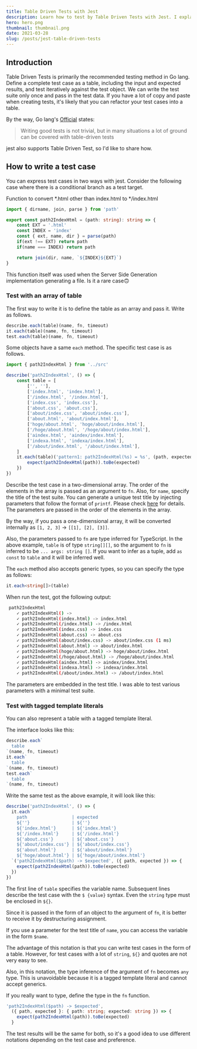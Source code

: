```yaml
---
title: Table Driven Tests with Jest
description: Learn how to test by Table Driven Tests with Jest. I explain two notations of array format and tagged template literal format. It also introduces type inference and assertion methods when written in TypeScript.
hero: hero.png
thumbnail: thumbnail.png
date: 2021-03-28
slug: /posts/jest-table-driven-tests
---
```


## Introduction

Table Driven Tests is primarily the recommended testing method in Go lang.
Define a complete test case as a table, including the input and expected results, and test iteratively against the test object.
We can write the test suite only once and pass in the test data.
If you have a lot of copy and paste when creating tests, it's likely that you can refactor your test cases into a table.

By the way, Go lang's [Official](https://github.com/golang/go/wiki/TableDrivenTests) states:

> Writing good tests is not trivial, but in many situations a lot of ground can be covered with table-driven tests

jest also supports Table Driven Test, so I'd like to share how.

## How to write a test case

You can express test cases in two ways with jest.
Consider the following case where there is a conditional branch as a test target.

Function to convert \*.html other than index.html to \*/index.html

```ts:index.ts
import { dirname, join, parse } from 'path'

export const path2IndexHtml = (path: string): string => {
    const EXT = '.html'
    const INDEX = 'index'
    const { ext, name, dir } = parse(path)
    if(ext !== EXT) return path
    if(name === INDEX) return path

    return join(dir, name, `${INDEX}${EXT}`)
}
```

This function itself was used when the Server Side Generation implementation generating a file. Is it a rare case:upside_down_face:

### Test with an array of table

The first way to write it is to define the table as an array and pass it.
Write as follows.

```ts
describe.each(table)(name, fn, timeout)
it.each(table)(name, fn, timeout)
test.each(table)(name, fn, timeout)
```

Some objects have a same `each` method.
The specific test case is as follows.

```ts:index.spec.ts
import { path2IndexHtml } from '../src'

describe('path2IndexHtml', () => {
    const table = [
        ['', ''],
        ['index.html', 'index.html'],
        ['/index.html', '/index.html'],
        ['index.css', 'index.css'],
        ['about.css', 'about.css'],
        ['about/index.css', 'about/index.css'],
        ['about.html', 'about/index.html'],
        ['hoge/about.html', 'hoge/about/index.html'],
        ['/hoge/about.html', '/hoge/about/index.html'],
        ['aindex.html', 'aindex/index.html'],
        ['indexa.html', 'indexa/index.html'],
        ['/about/index.html', '/about/index.html'],
    ]
    it.each(table)('pattern1: path2IndexHtml(%s) = %s', (path, expected, fa) => {
        expect(path2IndexHtml(path)).toBe(expected)
    })
})
```

Describe the test case in a two-dimensional array. The order of the elements in the array is passed as an argument to `fn`.
Also, for `name`, specify the title of the test suite.
You can generate a unique test title by injecting parameters that follow the format of `printf`.
Please check [here](https://jestjs.io/ja/docs/api#1-describeeachtablename-fn-timeout) for details.
The parameters are passed in the order of the elements in the array.

By the way, if you pass a one-dimensional array, it will be converted internally as `[1, 2, 3]` -> `[[1], [2], [3]]`.

Also, the parameters passed to `fn` are type inferred for TypeScript.
In the above example, `table` is of type `string[][]`, so the argument to `fn` is inferred to be `... args: string []`.
If you want to infer as a tuple, add `as const` to `table` and it will be inferred well.

The `each` method also accepts generic types, so you can specify the type as follows:

```ts:index.spec.ts
it.each<string[]>(table)
```

When run the test, got the following output:

```bash
 path2IndexHtml
    ✓ path2IndexHtml() ->
    ✓ path2IndexHtml(index.html) -> index.html
    ✓ path2IndexHtml(/index.html) -> /index.html
    ✓ path2IndexHtml(index.css) -> index.css
    ✓ path2IndexHtml(about.css) -> about.css
    ✓ path2IndexHtml(about/index.css) -> about/index.css (1 ms)
    ✓ path2IndexHtml(about.html) -> about/index.html
    ✓ path2IndexHtml(hoge/about.html) -> hoge/about/index.html
    ✓ path2IndexHtml(/hoge/about.html) -> /hoge/about/index.html
    ✓ path2IndexHtml(aindex.html) -> aindex/index.html
    ✓ path2IndexHtml(indexa.html) -> indexa/index.html
    ✓ path2IndexHtml(/about/index.html) -> /about/index.html
```

The parameters are embedded in the test title. I was able to test various parameters with a minimal test suite.

### Test with tagged template literals

You can also represent a table with a tagged template literal.

The interface looks like this:

```ts
describe.each`
  table
`(name, fn, timeout)
it.each`
  table
`(name, fn, timeout)
test.each`
  table
`(name, fn, timeout)
```

Write the same test as the above example, it will look like this:

```ts:index.spec.ts
describe('path2IndexHtml', () => {
  it.each`
    path                 | expected
    ${''}                | ${''}
    ${'index.html'}      | ${'index.html'}
    ${'/index.html'}     | ${'/index.html'}
    ${'about.css'}       | ${'about.css'}
    ${'about/index.css'} | ${'about/index.css'}
    ${'about.html'}      | ${'about/index.html'}
    ${'hoge/about.html'} | ${'hoge/about/index.html'}
  `('path2IndexHtml($path) -> $expected', ({ path, expected }) => {
    expect(path2IndexHtml(path)).toBe(expected)
  })
})
```

The first line of `table` specifies the variable name. Subsequent lines describe the test case with the `$ {value}` syntax.
Even the `string` type must be enclosed in `${}`.

Since it is passed in the form of an object to the argument of `fn`, it is better to receive it by destructuring assignment.

If you use a parameter for the test title of `name`, you can access the variable in the form `$name`.

The advantage of this notation is that you can write test cases in the form of a table.
However, for test cases with a lot of `string`, `${}` and quotes are not very easy to see.

Also, in this notation, the type inference of the argument of `fn` becomes `any` type.
This is unavoidable because it is a tagged template literal and cannot accept generics.

If you really want to type, define the type in the `fn` function.

```ts:index.spec.ts
'path2IndexHtml($path) -> $expected',
  ({ path, expected }: { path: string; expected: string }) => {
    expect(path2IndexHtml(path)).toBe(expected)
  }
```

The test results will be the same for both,
so it's a good idea to use different notations depending on the test case and preference.

